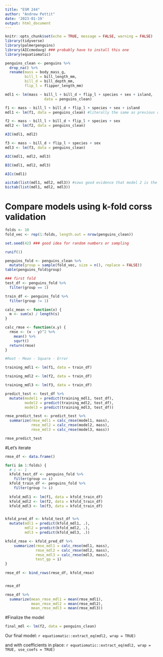```yaml
---
title: "ESM 244"
author: "Andrew Pettit"
date: '2023-01-19'
output: html_document
---
```


```r
knitr::opts_chunk$set(echo = TRUE, message = FALSE, warning = FALSE)
library(tidyverse)
library(palmerpenguins)
library(AICcmodavg) ### probably have to install this one
library(equatiomatic)
```

```r
penguins_clean <- penguins %>%
  drop_na() %>%
  rename(mass = body_mass_g,
         bill_l = bill_length_mm,
         bill_d = bill_depth_mm,
         flip_l = flipper_length_mm)

mdl1 <- lm(mass ~ bill_l + bill_d + flip_l + species + sex + island, 
                  data = penguins_clean)
```


```r
f1 <- mass ~ bill_l + bill_d + flip_l + species + sex + island
mdl1 <- lm(f1, data = penguins_clean) #literally the same as previous code jsut another way to do it

f2 <- mass ~ bill_l + bill_d + flip_l + species + sex
mdl2 <- lm(f2, data = penguins_clean)

AIC(mdl1, mdl2)

f3 <- mass ~ bill_d + flip_l + species + sex
mdl3 <- lm(f3, data = penguins_clean)

AIC(mdl1, mdl2, mdl3) 

BIC(mdl1, mdl2, mdl3) 

AICc(mdl1)

aictab(list(mdl1, mdl2, mdl3)) #sows good evidence that model 2 is the best model 
bictab(list(mdl1, mdl2, mdl3))

```
# Compare models using k-fold corss validation

```r
folds <- 10
fold_vec <- rep(1:folds, length.out = nrow(penguins_clean))

set.seed(42) ### good idea for random numbers or sampling

runif(1)

penguins_fold <- penguins_clean %>%
  mutate(group = sample(fold_vec, size = n(), replace = FALSE))
table(penguins_fold$group)

### first fold
test_df <- penguins_fold %>%
  filter(group == 1)

train_df <- penguins_fold %>%
  filter(group != 1)
```

```r
calc_mean <- function(x) {
  m <- sum(x) / length(s) 
}

calc_rmse <- function(x.y) {
  rmse <- (x - y)^2 %>%
    mean() %>%
    squrt()
  return(rmse)
}

#Root - Mean - Square - Error

```


```r
training_mdl1 <- lm(f1, data = train_df)

training_mdl2 <- lm(f2, data = train_df)

training_mdl3 <- lm(f3, data = train_df)

predict_test <- test_df %>%
  mutate(model1 = predict(training_mdl1, test_df),
         model2 = predict(training_mdl2, test_df),
         model3 = predict(training_mdl3, test_df)) 

rmse_predict_test <- predict_test %>%
  summarize(rmse_mdl1 = calc_rmse(model1, mass),
            rmse_mdl2 = calc_rmse(model2, mass),
            rmse_mdl3 = calc_rmse(model3, mass))

rmse_predict_test
```

#Let's iterate
```r
rmse_df <- data.frame()

for(i in 1:folds) {
  # i <- 1
  kfold_test_df <- penguins_fold %>%
    filter(group == i)
  kfold_train_df <- penguins_fold %>%
    filter(group != i)
  
  kfold_mdl1 <- lm(f1, data = kfold_train_df)
  kfold_mdl2 <- lm(f2, data = kfold_train_df)
  kfold_mdl3 <- lm(f3, data = kfold_train_df)


kfold_pred_df <- kfold_test_df %>%
  mutate(mdl1 = predict(kfold_mdl1, .), 
         mdl2 = predict(kfold_mdl2, .), 
         mdl3 = predict(kfold_mdl3, .))

kfold_rmse <- kfold_pred_df %>%
    summarize(rmse_mdl1 = calc_rmse(mdl1, mass),
              rmse_mdl2 = calc_rmse(mdl2, mass),
              rmse_mdl3 = calc_rmse(mdl3, mass),
              test_gp = i)
}
  
rmse_df <- bind_rows(rmse_df, kfold_rmse)


rmse_df

rmse_df %>% 
  summarize(mean_rmse_mdl1 = mean(rmse_mdl1),
            mean_rmse_mdl2 = mean(rmse_mdl2),
            mean_rmse_mdl3 = mean(rmse_mdl3))

```

#Finalize the model

```r
final_mdl <- lm(f2, data = penguins_clean)
```

Our final model:
`r equatiomatic::extract_eq(mdl2, wrap = TRUE)`

and with coefficients in place:
`r equatiomatic::extract_eq(mdl2, wrap = TRUE, use_coefs = TRUE)`



